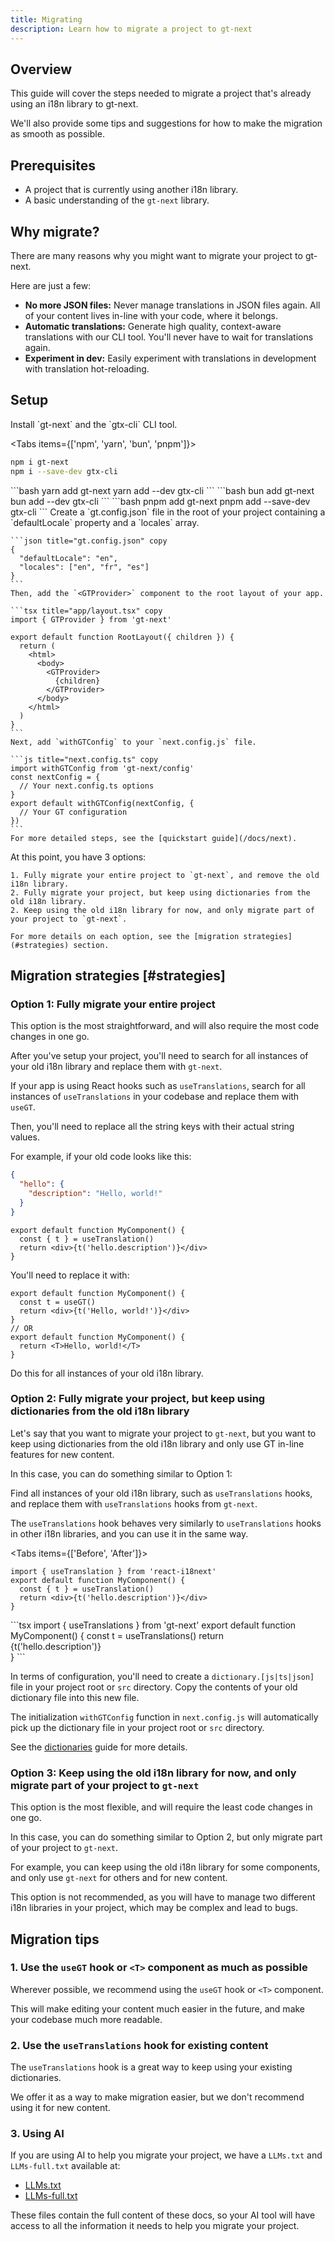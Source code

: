 ```yaml
---
title: Migrating
description: Learn how to migrate a project to gt-next
---
```


## Overview

This guide will cover the steps needed to migrate a project that's already using an i18n library to gt-next.

We'll also provide some tips and suggestions for how to make the migration as smooth as possible.

## Prerequisites

- A project that is currently using another i18n library.
- A basic understanding of the `gt-next` library.

## Why migrate?

There are many reasons why you might want to migrate your project to gt-next.

Here are just a few:

- **No more JSON files:** Never manage translations in JSON files again.
All of your content lives in-line with your code, where it belongs.
- **Automatic translations:** Generate high quality, context-aware translations with our CLI tool.
You'll never have to wait for translations again.
- **Experiment in dev:** Easily experiment with translations in development with translation hot-reloading.

## Setup

<Steps>
  <Step>
    Install `gt-next` and the `gtx-cli` CLI tool.

    
<Tabs items={['npm', 'yarn', 'bun', 'pnpm']}>
  <Tab value="npm">
  ```bash 
  npm i gt-next
  npm i --save-dev gtx-cli
  ``` 
  </Tab>
  <Tab value="yarn">
  ```bash 
  yarn add gt-next
  yarn add --dev gtx-cli
  ```
  </Tab>

  <Tab value="bun">
  ```bash 
  bun add gt-next
  bun add --dev gtx-cli
  ```
  </Tab>
  <Tab value="pnpm">
  ```bash 
  pnpm add gt-next
  pnpm add --save-dev gtx-cli
  ```
  </Tab>
</Tabs>
  </Step>
  <Step>
    Create a `gt.config.json` file in the root of your project containing a `defaultLocale` property and a `locales` array.

    ```json title="gt.config.json" copy
    {
      "defaultLocale": "en",
      "locales": ["en", "fr", "es"]
    }
    ```
    Then, add the `<GTProvider>` component to the root layout of your app.

    ```tsx title="app/layout.tsx" copy   
    import { GTProvider } from 'gt-next'

    export default function RootLayout({ children }) {
      return (
        <html>
          <body>
            <GTProvider>
              {children}
            </GTProvider>
          </body>
        </html>
      )
    }
    ```
    Next, add `withGTConfig` to your `next.config.js` file.

    ```js title="next.config.ts" copy
    import withGTConfig from 'gt-next/config'
    const nextConfig = {
      // Your next.config.ts options
    }
    export default withGTConfig(nextConfig, {
      // Your GT configuration
    })
    ```
    For more detailed steps, see the [quickstart guide](/docs/next).
  </Step>
  <Step>
    At this point, you have 3 options: 

    1. Fully migrate your entire project to `gt-next`, and remove the old i18n library.
    2. Fully migrate your project, but keep using dictionaries from the old i18n library.
    2. Keep using the old i18n library for now, and only migrate part of your project to `gt-next`.

    For more details on each option, see the [migration strategies](#strategies) section.
  </Step>
</Steps>

## Migration strategies [#strategies]

### Option 1: Fully migrate your entire project

This option is the most straightforward, and will also require the most code changes in one go.

After you've setup your project, you'll need to search for all instances of your old i18n library and replace them with `gt-next`.

If your app is using React hooks such as `useTranslations`, search for all instances of `useTranslations` in your codebase and replace them with `useGT`.

Then, you'll need to replace all the string keys with their actual string values.

For example, if your old code looks like this:

```json title="dictionary.json"
{
  "hello": {
    "description": "Hello, world!"
  }
}
```

```tsx
export default function MyComponent() {
  const { t } = useTranslation()
  return <div>{t('hello.description')}</div>
}
```

You'll need to replace it with:

```tsx
export default function MyComponent() {
  const t = useGT()
  return <div>{t('Hello, world!')}</div>
}
// OR
export default function MyComponent() {
  return <T>Hello, world!</T>
}
```

Do this for all instances of your old i18n library.

### Option 2: Fully migrate your project, but keep using dictionaries from the old i18n library

Let's say that you want to migrate your project to `gt-next`, but you want to keep using dictionaries from the old i18n library
and only use GT in-line features for new content.

In this case, you can do something similar to Option 1:

Find all instances of your old i18n library, such as `useTranslations` hooks, and replace them with `useTranslations` hooks from `gt-next`.

The `useTranslations` hook behaves very similarly to `useTranslations` hooks in other i18n libraries, and you can use it in the same way.

<Tabs items={['Before', 'After']}>
  <Tab value="Before">
  ```tsx
  import { useTranslation } from 'react-i18next'
  export default function MyComponent() {
    const { t } = useTranslation()
    return <div>{t('hello.description')}</div>
  }
  ```
  </Tab>
  <Tab value="After">
  ```tsx
  import { useTranslations } from 'gt-next'
  export default function MyComponent() {
    const t = useTranslations()
    return <div>{t('hello.description')}</div>
  }
  ```
  </Tab>
</Tabs>

In terms of configuration, you'll need to create a `dictionary.[js|ts|json]` file in your project root or `src` directory.
Copy the contents of your old dictionary file into this new file. 

The initialization `withGTConfig` function in `next.config.js` will automatically pick up the dictionary file in your project root or `src` directory.

See the [dictionaries](/docs/next/guides/dictionaries) guide for more details.

### Option 3: Keep using the old i18n library for now, and only migrate part of your project to `gt-next`

This option is the most flexible, and will require the least code changes in one go.

In this case, you can do something similar to Option 2, but only migrate part of your project to `gt-next`.

For example, you can keep using the old i18n library for some components, and only use `gt-next` for others and for new content.

<Callout type="warn">
  This option is not recommended, as you will have to manage two different i18n libraries in your project, which may be complex and lead to bugs.
</Callout>

## Migration tips

### 1. Use the `useGT` hook or `<T>` component as much as possible

Wherever possible, we recommend using the `useGT` hook or `<T>` component.

This will make editing your content much easier in the future, and make your codebase much more readable.

### 2. Use the `useTranslations` hook for existing content

The `useTranslations` hook is a great way to keep using your existing dictionaries.

We offer it as a way to make migration easier, but we don't recommend using it for new content.

### 3. Using AI

If you are using AI to help you migrate your project, we have a `LLMs.txt` and `LLMs-full.txt` available at:

- [LLMs.txt](/llms.txt)
- [LLMs-full.txt](/llms-full.txt)

These files contain the full content of these docs, so your AI tool will have access to all the information it needs to help you migrate your project.